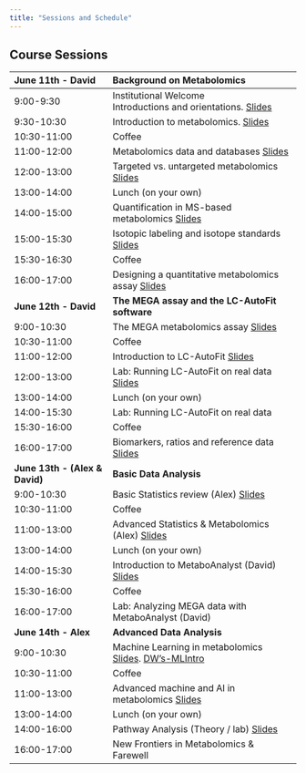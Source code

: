 ```yaml
---
title: "Sessions and Schedule"
---
```


## Course Sessions

<!-- ```{r echo=FALSE, out.width="100%"} -->

<!-- knitr::include_graphics("images/course_outline.png") -->

<!-- ``` -->

<!-- <a href="http://www.freepik.com">Designed by starline / Freepik</a> -->

| **June 11th - David**          | **Background on Metabolomics**                                                                                                                                                     |
|:------------------------|:----------------------------------------------|
| 9:00-9:30                      | Institutional Welcome <br> Introductions and orientations. [Slides](https://docs.google.com/presentation/d/1IefGFQbA365g5zf2FDOCeEOsigqkdZ0j/edit#slide=id.p1)                     |
| 9:30-10:30                     | Introduction to metabolomics. [Slides](https://docs.google.com/presentation/d/1bBXWHHZqj6lmkNftTCXQKL9w67Xq2WHY/edit?usp=drive_link&ouid=107436688548044478084&rtpof=true&sd=true) |
| 10:30-11:00                    | Coffee                                                                                                                                                                             |
| 11:00-12:00                    | Metabolomics data and databases [Slides](https://docs.google.com/presentation/d/15JSk1XTFgUqXbuaz7gMmeRZ4nhKfIjjQ/edit#slide=id.p16)                                               |
| 12:00-13:00                    | Targeted vs. untargeted metabolomics [Slides](https://docs.google.com/presentation/d/1S5VFKtbctzdJhoYlKDHzc20dMf_8RPsS/edit#slide=id.p16)                                          |
| 13:00-14:00                    | Lunch (on your own)                                                                                                                                                                |
| 14:00-15:00                    | Quantification in MS-based metabolomics [Slides](https://docs.google.com/presentation/d/1HEh-ReOaZnmtlEMi_MIHUB-ibFZTLqTc/edit#slide=id.p79)                                       |
| 15:00-15:30                    | Isotopic labeling and isotope standards [Slides](https://docs.google.com/presentation/d/1HEh-ReOaZnmtlEMi_MIHUB-ibFZTLqTc/edit#slide=id.p16)                                       |
| 15:30-16:30                    | Coffee                                                                                                                                                                             |
| 16:00-17:00                    | Designing a quantitative metabolomics assay [Slides](https://docs.google.com/presentation/d/1fW5X_deMwF1XUsrMqrHbAkISwKK0bkg0/edit#slide=id.p34)                                   |
| **June 12th - David**          | **The MEGA assay and the LC-AutoFit software**                                                                                                                                     |
| 9:00-10:30                     | The MEGA metabolomics assay [Slides](https://docs.google.com/presentation/d/1bBXWHHZqj6lmkNftTCXQKL9w67Xq2WHY/edit?usp=drive_link)                                                 |
| 10:30-11:00                    | Coffee                                                                                                                                                                             |
| 11:00-12:00                    | Introduction to LC-AutoFit [Slides](https://docs.google.com/presentation/d/1AOetRAPfqMhLYKHF5mn6plQQKqLFHu9Y/edit?usp=drive_link)                                                  |
| 12:00-13:00                    | Lab: Running LC-AutoFit on real data [Slides]()                                                                                                                                    |
| 13:00-14:00                    | Lunch (on your own)                                                                                                                                                                |
| 14:00-15:30                    | Lab: Running LC-AutoFit on real data                                                                                                                                               |
| 15:30-16:00                    | Coffee                                                                                                                                                                             |
| 16:00-17:00                    | Biomarkers, ratios and reference data [Slides](https://docs.google.com/presentation/d/1aJn2SJINoOt2LiZbXI3Jxf9PpFVBHd50/edit?usp=drive_link)                                       |
| **June 13th - (Alex & David)** | **Basic Data Analysis**                                                                                                                                                            |
| 9:00-10:30                     | Basic Statistics review (Alex) [Slides](https://github.com/ASPteaching/stats-ml-4metabolomics/blob/main/3.1-StatisticsBackground.pdf)                                                                                                              |
| 10:30-11:00                    | Coffee                                                                                                                                                                             |
| 11:00-13:00                    | Advanced Statistics & Metabolomics (Alex) [Slides](https://github.com/ASPteaching/stats-ml-4metabolomics/blob/main/3.2-MultivariateStat-and-ML.pdf)                                                                                                                               |
| 13:00-14:00                    | Lunch (on your own)                                                                                                                                                                |
| 14:00-15:30                    | Introduction to MetaboAnalyst (David) [Slides](https://docs.google.com/presentation/d/1IpZLEPsRc9YwMKSNM8mkgEAitsRWVvbP/edit?usp=drive_link)                                       |
| 15:30-16:00                    | Coffee                                                                                                                                                                             |
| 16:00-17:00                    | Lab: Analyzing MEGA data with MetaboAnalyst (David)                                                                                                                                |
| **June 14th - Alex**           | **Advanced Data Analysis**                                                                                                                                                         |
| 9:00-10:30                     | Machine Learning in metabolomics [Slides](https://aspteaching.github.io/stats-ml-4metabolomics/4.1-Machine_Learning_4Metabolomics.html#/title-slide). [DW's-MLIntro](https://drive.google.com/file/d/1wHJ9nxyyBNs9nHbzmHMFaYqVc4wKN1Aj/view?usp=drive_link)                                                                                                                                |
| 10:30-11:00                    | Coffee                                                                                                                                                                             |
| 11:00-13:00                    | Advanced machine and AI in metabolomics [Slides](https://aspteaching.github.io/stats-ml-4metabolomics/4.2-Advanced_Machine_Learning_and_AI4Metabolomics.html#/title-slide)                                                                                                                               |
| 13:00-14:00                    | Lunch (on your own)                                                                                                                                                                |
| 14:00-16:00                    | Pathway Analysis (Theory / lab) [Slides](https://aspteaching.github.io/AnIntro2PWA4Metabolomics/PWA-4_Metabolomics-Slides.html#/title-slide)                                                                                                                                         |
| 16:00-17:00                    | New Frontiers in Metabolomics & Farewell                                                                                                                                           |
